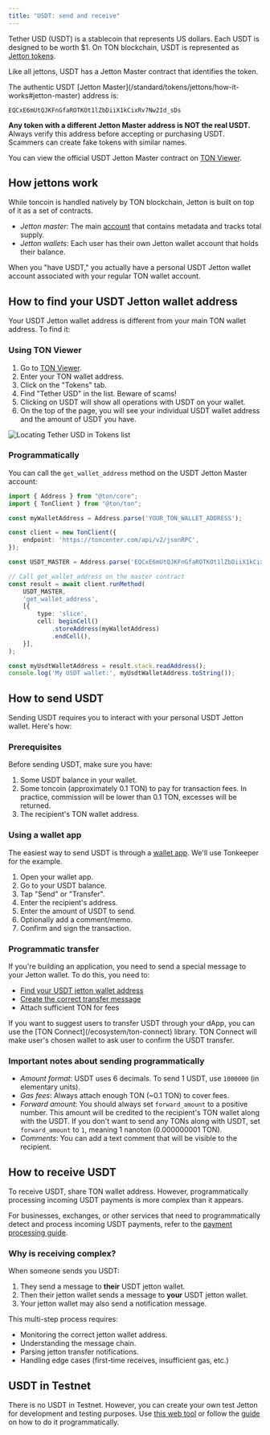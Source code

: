 ```yaml
---
title: "USDT: send and receive"
---
```



Tether USD (USDT) is a stablecoin that represents US dollars. Each USDT is designed to be worth \$1. On TON blockchain, USDT is represented as [Jetton tokens](/standard/tokens/jettons/overview).

Like all jettons, USDT has a Jetton Master contract that identifies the token.

<Aside
  type="caution"
  title="Verify the Jetton Master address!"
>
  The authentic USDT [Jetton Master](/standard/tokens/jettons/how-it-works#jetton-master) address is:

  `EQCxE6mUtQJKFnGfaROTKOt1lZbDiiX1kCixRv7Nw2Id_sDs`

  **Any token with a different Jetton Master address is NOT the real USDT.** Always verify this address before accepting or purchasing USDT. Scammers can create fake tokens with similar names.
</Aside>

You can view the official USDT Jetton Master contract on [TON Viewer](https://tonviewer.com/EQCxE6mUtQJKFnGfaROTKOt1lZbDiiX1kCixRv7Nw2Id_sDs).

## How jettons work

While toncoin is handled natively by TON blockchain, Jetton is built on top of it as a set of contracts.

- _Jetton master_: The main [account](/foundations/addresses/overview) that contains metadata and tracks total supply.
- _Jetton wallets_: Each user has their own Jetton wallet account that holds their balance.

When you "have USDT," you actually have a personal USDT Jetton wallet account associated with your regular TON wallet account.

## How to find your USDT Jetton wallet address

Your USDT Jetton wallet address is different from your main TON wallet address. To find it:

### Using TON Viewer

1. Go to [TON Viewer](https://tonviewer.com/).
1. Enter your TON wallet address.
1. Click on the "Tokens" tab.
1. Find "Tether USD" in the list. Beware of scams!
1. Clicking on USDT will show all operations with USDT on your wallet.
1. On the top of the page, you will see your individual USDT wallet address and the amount of USDT you have.

![Locating Tether USD in Tokens list](/resources/images/tether.png)

### Programmatically

You can call the `get_wallet_address` method on the USDT Jetton Master account:

```typescript
import { Address } from "@ton/core";
import { TonClient } from "@ton/ton";

const myWalletAddress = Address.parse('YOUR_TON_WALLET_ADDRESS');

const client = new TonClient({
    endpoint: 'https://toncenter.com/api/v2/jsonRPC',
});

const USDT_MASTER = Address.parse('EQCxE6mUtQJKFnGfaROTKOt1lZbDiiX1kCixRv7Nw2Id_sDs');

// Call get_wallet_address on the master contract
const result = await client.runMethod(
    USDT_MASTER,
    'get_wallet_address',
    [{
        type: 'slice',
        cell: beginCell()
            .storeAddress(myWalletAddress)
            .endCell(),
    }],
);

const myUsdtWalletAddress = result.stack.readAddress();
console.log('My USDT wallet:', myUsdtWalletAddress.toString());
```

## How to send USDT

Sending USDT requires you to interact with your personal USDT Jetton wallet. Here's how:

### Prerequisites

Before sending USDT, make sure you have:

1. Some USDT balance in your wallet.
1. Some toncoin (approximately 0.1 TON) to pay for transaction fees. In practice, commission will be lower than 0.1 TON, excesses will be returned.
1. The recipient's TON wallet address.

### Using a wallet app

The easiest way to send USDT is through a [wallet app](/ecosystem/wallet-apps/overview). We'll use Tonkeeper for the example.

1. Open your wallet app.
1. Go to your USDT balance.
1. Tap "Send" or "Transfer".
1. Enter the recipient's address.
1. Enter the amount of USDT to send.
1. Optionally add a comment/memo.
1. Confirm and sign the transaction.

### Programmatic transfer

If you're building an application, you need to send a special message to your Jetton wallet. To do this, you need to:

- [Find your USDT jetton wallet address](/standard/tokens/jettons/how-to-find)
- [Create the correct transfer message](/standard/tokens/jettons/how-to-transfer)
- Attach sufficient TON for fees

<Aside type="tip">
  If you want to suggest users to transfer USDT through your dApp, you can use the [TON Connect](/ecosystem/ton-connect) library. TON Connect will make user's chosen wallet to ask user to confirm the USDT transfer.
</Aside>

### Important notes about sending programmatically

- _Amount format_: USDT uses 6 decimals. To send 1 USDT, use `1000000` (in elementary units).
- _Gas fees_: Always attach enough TON (\~0.1 TON) to cover fees.
- _Forward amount_: You should always set `forward_amount` to a positive number. This amount will be credited to the recipient's TON wallet along with the USDT. If you don't want to send any TONs along with USDT, set `forward_amount` to `1`, meaning 1 nanoton (0.000000001 TON).
- _Comments_: You can add a text comment that will be visible to the recipient.

## How to receive USDT

To receive USDT, share TON wallet address. However, programmatically processing incoming USDT payments is more complex than it appears.

For businesses, exchanges, or other services that need to programmatically detect and process incoming USDT payments, refer to the [payment processing guide](/ecosystem/processing/overview).

### Why is receiving complex?

When someone sends you USDT:

1. They send a message to **their** USDT jetton wallet.
1. Then their jetton wallet sends a message to **your** USDT jetton wallet.
1. Your jetton wallet may also send a notification message.

This multi-step process requires:

- Monitoring the correct jetton wallet address.
- Understanding the message chain.
- Parsing jetton transfer notifications.
- Handling edge cases (first-time receives, insufficient gas, etc.)

## USDT in Testnet

There is no USDT in Testnet. However, you can create your own test Jetton for development and testing purposes. Use [this web tool](https://minter.ton.org/?testnet=true#) or follow the [guide](/standard/tokens/jettons/how-to-mint) on how to do it programmatically.

